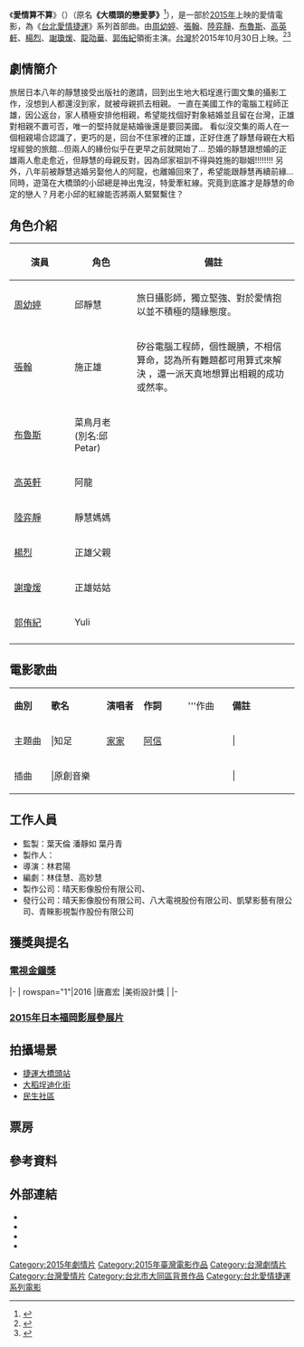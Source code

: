 {{Infobox Film
| name           = 愛情算不算
| original_name  = When Miracle Meets Maths
| image          = 愛情算不算.jpg
| image_size     =
| caption        = 
| based_on       = 
| 監製           =[[葉天倫|葉天倫]] 
| 導演           =林君陽
| 編劇           =林佳慧、高妙慧
| 主演           =[[周幼婷|周幼婷]]、[[張翰_(台灣演員)|張翰]]、[[陸弈靜|陸弈靜]]、[[布魯斯_(藝人)|布魯斯]]、[[高英軒|高英軒]]、[[楊烈|楊烈]]、[[謝瓊煖|謝瓊煖]]、[[龍劭華|龍劭華]]、[[郭侑紀|郭侑紀]]
| 製片商         = 晴天影像股份有限公司、八大電視股份有限公司
| 發行商         = 凱擘影藝股份有限公司
| 產地           = {{台灣電影產地}}
| 上映日期       = {{film date|2015|10|30|台灣}}
| 語言           = 華語
| tw_name        = 
}}

《'''愛情算不算'''》（{{lang-en|'''''When Miracle Meets Maths'''''}}）（原名'''《大橋頭的戀愛夢》'''<ref>{{cite news|author=王雅蘭|title=周幼婷搶錢兼餵奶 藍正龍當行動奶爸|url=http://udn.com/news/story/7262/1179029|accessdate=2015-09-10|newspaper=聯合報|date=2015-09-10|archive-date=2015-09-13|archive-url=https://web.archive.org/web/20150913012454/http://udn.com/news/story/7262/1179029|dead-url=no}}</ref>），是一部於[[2015年電影列表|2015年]]上映的愛情電影，為《[[台北愛情捷運系列電影|台北愛情捷運]]》系列首部曲。由[[周幼婷|周幼婷]]、[[張翰_(台灣演員)|張翰]]、[[陸弈靜|陸弈靜]]、[[布魯斯_(藝人)|布魯斯]]、[[高英軒|高英軒]]、[[楊烈|楊烈]]、[[謝瓊煖|謝瓊煖]]、[[龍劭華|龍劭華]]、[[加藤侑紀|郭侑紀]]領銜主演。[[台灣|台灣]]於2015年10月30日上映。<ref>{{cite news|author=|title=「台北愛情捷運」系列電影 今秋登場|url=http://www.epochtimes.com/b5/15/3/18/n4390251.htm|accessdate=2015-03-18|newspaper=大紀元|date=2015-03-18|archive-date=2015-03-24|archive-url=https://web.archive.org/web/20150324062237/http://www.epochtimes.com/b5/15/3/18/n4390251.htm|dead-url=no}}</ref><ref>{{cite news|author=|title=《大橋頭的戀愛夢》首映 周幼婷產後亮麗現身|url=http://n.yam.com/yam/entertain/20150715/20150715155381.html|accessdate=2015-07-15|newspaper=yam蕃薯藤新聞|date=2015-07-15}}</ref>

== 劇情簡介 ==
旅居日本八年的靜慧接受出版社的邀請，回到出生地大稻埕進行圖文集的攝影工作，沒想到人都還沒到家，就被母親抓去相親。
一直在美國工作的電腦工程師正雄，因公返台，家人積極安排他相親，希望能找個好對象結婚並且留在台灣，正雄對相親不置可否，唯一的堅持就是結婚後還是要回美國。
看似沒交集的兩人在一個相親場合認識了，更巧的是，回台不住家裡的正雄，正好住進了靜慧母親在大稻埕經營的旅館…但兩人的緣份似乎在更早之前就開始了…
恐婚的靜慧跟想婚的正雄兩人愈走愈近，但靜慧的母親反對，因為邱家祖訓不得與姓施的聯姻!!!!!!!!
另外，八年前被靜慧逃婚另娶他人的阿龍，也離婚回來了，希望能跟靜慧再續前緣…
同時，遊蕩在大橋頭的小邱總是神出鬼沒，特愛牽紅線。究竟到底誰才是靜慧的命定的戀人？月老小邱的紅線能否將兩人緊緊繫住？

== 角色介紹 ==
{| border="2" cellpadding="4" cellspacing="1" style="background: #f9f9f9;font-size:90%; border: 1px #aaa solid; border-collapse: collapse;"
|- bgcolor="#B0C4DE" align="center"
!width=100|演員
!width=100|角色
!width=300|備註
|-
![[周幼婷|周幼婷]]
! 邱靜慧
| 旅日攝影師，獨立堅強、對於愛情抱以並不積極的隨緣態度。
|-
![[張翰_(台灣演員)|張翰]]
! 施正雄
| 矽谷電腦工程師，個性靦腆，不相信算命，認為所有難題都可用算式來解決 ，還一派天真地想算出相親的成功或然率。
|-
![[布魯斯_(藝人)|布魯斯]]
! 菜鳥月老<br/>(別名:邱Petar)
| 
|-
![[高英軒|高英軒]]
!  阿龍
| 
|-
![[陸弈靜|陸弈靜]]
! 靜慧媽媽
| 
|-
![[楊烈|楊烈]]
! 正雄父親
| 
|-
![[謝瓊煖|謝瓊煖]]
! 正雄姑姑
| 
|-
![[加藤侑紀|郭侑紀]]
! Yuli
| 
|-
|}

== 電影歌曲 ==
{|class="wikitable" style="text-align:center;width:80%"
|- style="width:100%; background:green; color:snow"
|style="width:10%"|'''曲別'''||style="width:15%"|'''歌名'''||style="width:10%"|'''演唱者'''||style="width:12%"|'''作詞'''||style="width:12%"|'''作曲||style="width:18%"|'''備註'''
|-
|主題曲|||知足||[[家家|家家]]||[[陳信宏|阿信]]|||||
|-
|插曲|||原創音樂|||||||||
|}

== 工作人員 ==
*監製：葉天倫 潘靜如 葉丹青 
*製作人：
*導演：林君陽
*編劇：林佳慧、高妙慧
*製作公司：晴天影像股份有限公司、
*發行公司：晴天影像股份有限公司、八大電視股份有限公司、凱擘影藝有限公司、青睞影視製作股份有限公司
== 獲獎與提名 ==
=== [[第51屆金鐘獎|電視金鐘獎]] ===
{{awards table}}
|-
| rowspan="1"|2016
|唐嘉宏
|美術設計獎
|{{nom}}
|-
{{end}}
=== [[2015年日本福岡影展參展片|2015年日本福岡影展參展片]] ===

== 拍攝場景 ==
* [[捷運大橋頭站|捷運大橋頭站]]
* [[大稻埕|大稻埕]][[迪化街|迪化街]]
* [[民生社區|民生社區]]

== 票房 ==
== 參考資料 ==
{{reflist}}

== 外部連結 ==
* {{facebook|WhenMiracleMeetsMaths}}
* {{facebook|METROofLOVE|台北愛情捷運系列電影}}
* {{imdb title|5880820}}
* {{imdb title|6477914}}
{{電視節目的變遷
|電視台={{flagicon|Taiwan}} [[衛視電影台|衛視電影台]]
|播放檔次=週六21:00
|節目名稱=愛情算不算<br>（2016年4月2日）
|下一節目=[[紅酒燉牛肉|傻瓜與睡美人]]<br>（2016年4月9日）
}}

[[Category:2015年劇情片|Category:2015年劇情片]]
[[Category:2015年臺灣電影作品|Category:2015年臺灣電影作品]]
[[Category:台灣劇情片|Category:台灣劇情片]]
[[Category:台灣愛情片|Category:台灣愛情片]]
[[Category:台北市大同區背景作品|Category:台北市大同區背景作品]]
[[Category:台北愛情捷運系列電影|Category:台北愛情捷運系列電影]]
